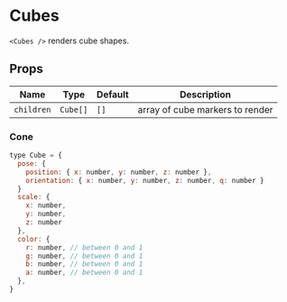 
# Cubes

`<Cubes />` renders cube shapes.

## Props

| Name       | Type     | Default | Description                     |
| ---------- | -------- | ------- | ------------------------------- |
| `children` | `Cube[]` | `[]`    | array of cube markers to render |

### Cone

```js
type Cube = {
  pose: {
    position: { x: number, y: number, z: number },
    orientation: { x: number, y: number, z: number, q: number }
  }
  scale: {
    x: number,
    y: number,
    z: number
  },
  color: {
    r: number, // between 0 and 1
    g: number, // between 0 and 1
    b: number, // between 0 and 1
    a: number, // between 0 and 1
  },
}
```

<Cubes />
